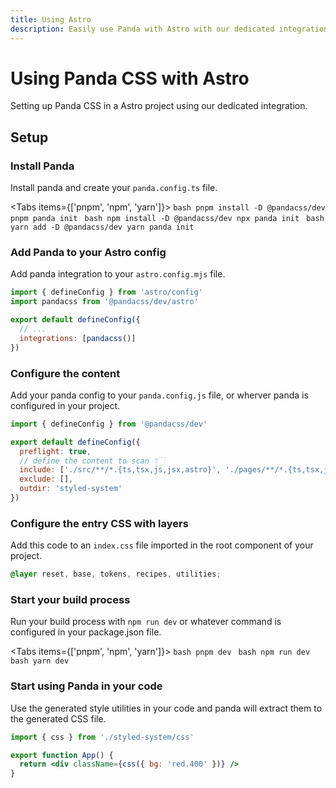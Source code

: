 ```yaml
---
title: Using Astro
description: Easily use Panda with Astro with our dedicated integration.
---
```


# Using Panda CSS with Astro

Setting up Panda CSS in a Astro project using our dedicated integration.

## Setup

<Steps>

### Install Panda

Install panda and create your `panda.config.ts` file.

<Tabs items={['pnpm', 'npm', 'yarn']}>
  <Tab>
    ```bash
    pnpm install -D @pandacss/dev
    pnpm panda init
    ```
  </Tab>
  <Tab>
    ```bash
    npm install -D @pandacss/dev
    npx panda init
    ```
  </Tab>
  <Tab>
    ```bash
    yarn add -D @pandacss/dev
    yarn panda init
    ```
  </Tab>
</Tabs>

### Add Panda to your Astro config

Add panda integration to your `astro.config.mjs` file.

```js
import { defineConfig } from 'astro/config'
import pandacss from '@pandacss/dev/astro'

export default defineConfig({
  // ...
  integrations: [pandacss()]
})
```

### Configure the content

Add your panda config to your `panda.config.js` file, or wherver panda is configured in your project.

```js {6}
import { defineConfig } from '@pandacss/dev'

export default defineConfig({
  preflight: true,
  // define the content to scan 👇🏻
  include: ['./src/**/*.{ts,tsx,js,jsx,astro}', './pages/**/*.{ts,tsx,js,jsx,astro}'],
  exclude: [],
  outdir: 'styled-system'
})
```

### Configure the entry CSS with layers

Add this code to an `index.css` file imported in the root component of your project.

```css
@layer reset, base, tokens, recipes, utilities;
```

### Start your build process

Run your build process with `npm run dev` or whatever command is configured in your package.json file.

<Tabs items={['pnpm', 'npm', 'yarn']}>
  <Tab>
    ```bash
    pnpm dev
    ```
  </Tab>
  <Tab>
    ```bash
    npm run dev
    ```
  </Tab>
  <Tab>
    ```bash
    yarn dev
    ```
  </Tab>
</Tabs>

### Start using Panda in your code

Use the generated style utilities in your code and panda will extract them to the generated CSS file.

```jsx
import { css } from './styled-system/css'

export function App() {
  return <div className={css({ bg: 'red.400' })} />
}
```
</Steps>
